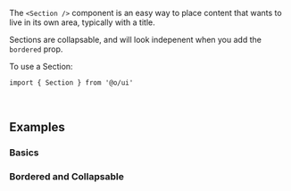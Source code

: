The `<Section />` component is an easy way to place content that
wants to live in its own area, typically with a title.

Sections are collapsable, and will look indepenent when you add the `bordered` prop.

To use a Section:

```tsx
import { Section } from '@o/ui'
```

<br />

## Examples

### Basics

<Example id="Simple" />

### Bordered and Collapsable

<Example id="Full" />
